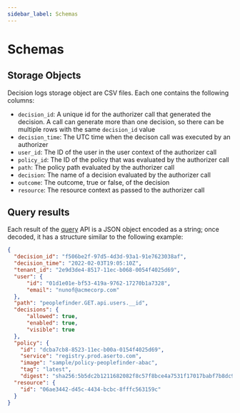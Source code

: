 ```yaml
---
sidebar_label: Schemas
---
```


# Schemas

## Storage Objects

Decision logs storage object are CSV files. Each one contains the following columns:
* `decision_id`: A unique id for the authorizer call that generated the decision. A call can generate more than one 
decision, so there can be multiple rows with the same `decision_id` value
* `decision_time`: The UTC time when the decison call was executed by an authorizer
* `user_id`: The ID of the user in the user context of the authorizer call
* `policy_id`: The ID of the policy that was evaluated by the authorizer call
* `path`: The policy path evaluated by the authorizer call
* `decision`: The name of a decision evaluated by the authorizer call
* `outcome`: The outcome, true or false, of the decision
* `resource`: The resource context as passed to the authorizer call

## Query results

Each result of the [query](/docs/decision-logs-guide/query) API is a JSON object encoded as a string; once decoded, it
has a structure similar to the following example:

```json
{
  "decision_id": "f506be2f-97d5-4d3d-93a1-91e7623038af",
  "decision_time": "2022-02-03T19:05:10Z",
  "tenant_id": "2e9d3de4-8517-11ec-b068-0054f4025d69",
  "user": {
      "id": "01d1e01e-bf53-419a-9762-17270b1a7328",
      "email": "nunof@acmecorp.com"
  },
  "path": "peoplefinder.GET.api.users.__id",
  "decisions": {
      "allowed": true,
      "enabled": true,
      "visible": true
  },
  "policy": {
    "id": "dcba7cb8-8523-11ec-b00a-0154f4025d69",
    "service": "registry.prod.aserto.com",
    "image": "sample/policy-peoplefinder-abac",
    "tag": "latest",
    "digest": "sha256:5b5dc2b1211682082f8c57f8bce4a7531f17017babf7b8dc90153f160de9744f"},
  "resource": {
    "id": "06ae3442-d45c-4434-bcbc-8fffc563159c"
  }
}
```